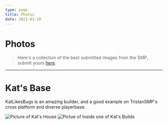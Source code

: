```yaml
---
type: page
title: Photos
date: 2021-03-18
---
```


# Photos

> Here's a collection of the best submitted images from the SMP, submit yours [here](https://discord.gg/REk8qneKt2).

---

# Kat&apos;s Base

KatLikesBugs is an amazing builder, and a good example on TristanSMP's cross platform and diverse playerbase.


<Image
  src="/images/kattown1.png"
  alt="Picture of Kat's House"
  width={1125}
  height={750}
  priority
  className="next-image"
/>
<Image
  src="/images/kattown3.png"
  alt="Pictue of Inside one of Kat's Builds"
  width={1125}
  height={750}
  priority
  className="next-image"
/>
